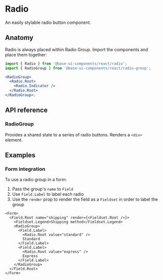 # Radio

<Subtitle>An easily stylable radio button component.</Subtitle>
<Meta
  name="description"
  content="A high-quality, unstyled React radio button component that is easy to style."
/>

<Demo path="./demos/hero" />

## Anatomy

Radio is always placed within Radio Group. Import the components and place them together:

```jsx title="Anatomy"
import { Radio } from '@base-ui-components/react/radio';
import { RadioGroup } from '@base-ui-components/react/radio-group';

<RadioGroup>
  <Radio.Root>
    <Radio.Indicator />
  </Radio.Root>
</RadioGroup>;
```

## API reference

### RadioGroup

Provides a shared state to a series of radio buttons. Renders a `<div>` element.

<Reference component="RadioGroup" />
<Reference component="Radio" parts="Root, Indicator" />

## Examples

### Form integration

To use a radio group in a form:

1. Pass the group's `name` to `Field`
2. Use `Field.Label` to label each radio
3. Use the `render` prop to render the field as a `Fieldset` in order to label the group

```tsx title="Using RadioGroup in a form"
<Form>
  <Field.Root name="shipping" render={<Fieldset.Root />}>
    <Fieldset.Legend>Shipping method</Fieldset.Legend>
    <RadioGroup>
      <Field.Label>
        <Radio.Root value="standard" />
        Standard
      </Field.Label>
      <Field.Label>
        <Radio.Root value="express" />
        Express
      </Field.Label>
    </RadioGroup>
  </Field.Root>
</Form>
```
